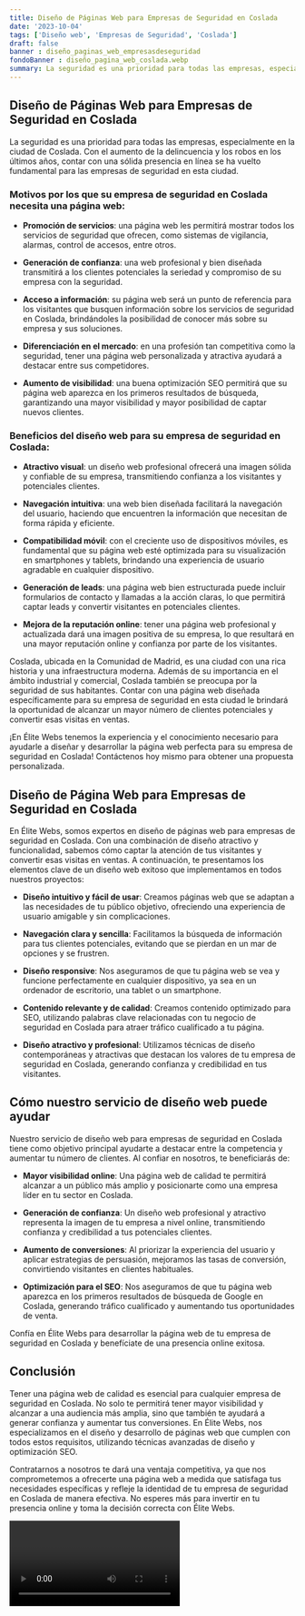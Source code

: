 ```yaml
---
title: Diseño de Páginas Web para Empresas de Seguridad en Coslada
date: '2023-10-04'
tags: ['Diseño web', 'Empresas de Seguridad', 'Coslada']
draft: false
banner : diseño_paginas_web_empresasdeseguridad
fondoBanner : diseño_pagina_web_coslada.webp
summary: La seguridad es una prioridad para todas las empresas, especialmente en la ciudad de Coslada. Con el aumento de la delincuencia y los robos en los últimos años, contar con una sólida presencia en línea se ha vuelto fundamental para las empresas de seguridad en esta ciudad.
---
```


## Diseño de Páginas Web para Empresas de Seguridad en Coslada

La seguridad es una prioridad para todas las empresas, especialmente en la ciudad de Coslada. Con el aumento de la delincuencia y los robos en los últimos años, contar con una sólida presencia en línea se ha vuelto fundamental para las empresas de seguridad en esta ciudad.

### Motivos por los que su empresa de seguridad en Coslada necesita una página web:

- **Promoción de servicios**: una página web les permitirá mostrar todos los servicios de seguridad que ofrecen, como sistemas de vigilancia, alarmas, control de accesos, entre otros.

- **Generación de confianza**: una web profesional y bien diseñada transmitirá a los clientes potenciales la seriedad y compromiso de su empresa con la seguridad.

- **Acceso a información**: su página web será un punto de referencia para los visitantes que busquen información sobre los servicios de seguridad en Coslada, brindándoles la posibilidad de conocer más sobre su empresa y sus soluciones.

- **Diferenciación en el mercado**: en una profesión tan competitiva como la seguridad, tener una página web personalizada y atractiva ayudará a destacar entre sus competidores.

- **Aumento de visibilidad**: una buena optimización SEO permitirá que su página web aparezca en los primeros resultados de búsqueda, garantizando una mayor visibilidad y mayor posibilidad de captar nuevos clientes.

### Beneficios del diseño web para su empresa de seguridad en Coslada:

- **Atractivo visual**: un diseño web profesional ofrecerá una imagen sólida y confiable de su empresa, transmitiendo confianza a los visitantes y potenciales clientes.

- **Navegación intuitiva**: una web bien diseñada facilitará la navegación del usuario, haciendo que encuentren la información que necesitan de forma rápida y eficiente.

- **Compatibilidad móvil**: con el creciente uso de dispositivos móviles, es fundamental que su página web esté optimizada para su visualización en smartphones y tablets, brindando una experiencia de usuario agradable en cualquier dispositivo.

- **Generación de leads**: una página web bien estructurada puede incluir formularios de contacto y llamadas a la acción claras, lo que permitirá captar leads y convertir visitantes en potenciales clientes.

- **Mejora de la reputación online**: tener una página web profesional y actualizada dará una imagen positiva de su empresa, lo que resultará en una mayor reputación online y confianza por parte de los visitantes.

Coslada, ubicada en la Comunidad de Madrid, es una ciudad con una rica historia y una infraestructura moderna. Además de su importancia en el ámbito industrial y comercial, Coslada también se preocupa por la seguridad de sus habitantes. Contar con una página web diseñada específicamente para su empresa de seguridad en esta ciudad le brindará la oportunidad de alcanzar un mayor número de clientes potenciales y convertir esas visitas en ventas.

¡En Élite Webs tenemos la experiencia y el conocimiento necesario para ayudarle a diseñar y desarrollar la página web perfecta para su empresa de seguridad en Coslada! Contáctenos hoy mismo para obtener una propuesta personalizada.

<GifSeo />

<Cta />

## Diseño de Página Web para Empresas de Seguridad en Coslada

En Élite Webs, somos expertos en diseño de páginas web para empresas de seguridad en Coslada. Con una combinación de diseño atractivo y funcionalidad, sabemos cómo captar la atención de tus visitantes y convertir esas visitas en ventas. A continuación, te presentamos los elementos clave de un diseño web exitoso que implementamos en todos nuestros proyectos:

- **Diseño intuitivo y fácil de usar**: Creamos páginas web que se adaptan a las necesidades de tu público objetivo, ofreciendo una experiencia de usuario amigable y sin complicaciones.

- **Navegación clara y sencilla**: Facilitamos la búsqueda de información para tus clientes potenciales, evitando que se pierdan en un mar de opciones y se frustren.

- **Diseño responsive**: Nos aseguramos de que tu página web se vea y funcione perfectamente en cualquier dispositivo, ya sea en un ordenador de escritorio, una tablet o un smartphone.

- **Contenido relevante y de calidad**: Creamos contenido optimizado para SEO, utilizando palabras clave relacionadas con tu negocio de seguridad en Coslada para atraer tráfico cualificado a tu página.

- **Diseño atractivo y profesional**: Utilizamos técnicas de diseño contemporáneas y atractivas que destacan los valores de tu empresa de seguridad en Coslada, generando confianza y credibilidad en tus visitantes.

## Cómo nuestro servicio de diseño web puede ayudar

Nuestro servicio de diseño web para empresas de seguridad en Coslada tiene como objetivo principal ayudarte a destacar entre la competencia y aumentar tu número de clientes. Al confiar en nosotros, te beneficiarás de:

- **Mayor visibilidad online**: Una página web de calidad te permitirá alcanzar a un público más amplio y posicionarte como una empresa líder en tu sector en Coslada.

- **Generación de confianza**: Un diseño web profesional y atractivo representa la imagen de tu empresa a nivel online, transmitiendo confianza y credibilidad a tus potenciales clientes.

- **Aumento de conversiones**: Al priorizar la experiencia del usuario y aplicar estrategias de persuasión, mejoramos las tasas de conversión, convirtiendo visitantes en clientes habituales.

- **Optimización para el SEO**: Nos aseguramos de que tu página web aparezca en los primeros resultados de búsqueda de Google en Coslada, generando tráfico cualificado y aumentando tus oportunidades de venta.

Confía en Élite Webs para desarrollar la página web de tu empresa de seguridad en Coslada y benefíciate de una presencia online exitosa.

## Conclusión

Tener una página web de calidad es esencial para cualquier empresa de seguridad en Coslada. No solo te permitirá tener mayor visibilidad y alcanzar a una audiencia más amplia, sino que también te ayudará a generar confianza y aumentar tus conversiones. En Élite Webs, nos especializamos en el diseño y desarrollo de páginas web que cumplen con todos estos requisitos, utilizando técnicas avanzadas de diseño y optimización SEO.

Contratarnos a nosotros te dará una ventaja competitiva, ya que nos comprometemos a ofrecerte una página web a medida que satisfaga tus necesidades específicas y refleje la identidad de tu empresa de seguridad en Coslada de manera efectiva. No esperes más para invertir en tu presencia online y toma la decisión correcta con Élite Webs.

<Video />

<CtaBot job='Empresas de Seguridad' city='Coslada'/>

<Gmaps query='Coslada+españa+maps' />